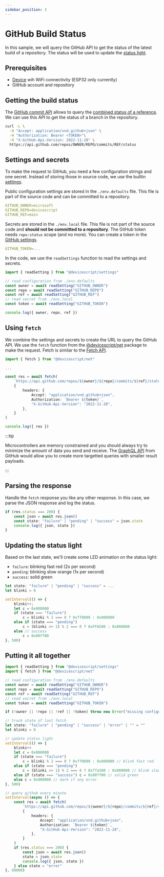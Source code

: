 ```yaml
---
sidebar_position: 3
---
```


# GitHub Build Status

In this sample, we will query the GitHub API to get the status of the latest build of a repository. The status will be used to update the [status light](/developer/status-light).

## Prerequisites

-   [Device](/devices) wih WiFi connectivity (ESP32 only currently)
-   GitHub account and repository

## Getting the build status

The [GitHub commit API](https://docs.github.com/en/rest/commits/statuses?apiVersion=2022-11-28) allows to query the
[combined status of a reference](https://docs.github.com/en/rest/commits/statuses?apiVersion=2022-11-28#get-the-combined-status-for-a-specific-reference).
We can use this API to get the status of a branch in the repository.

```bash
curl -L \
  -H "Accept: application/vnd.github+json" \
  -H "Authorization: Bearer <TOKEN>"\
  -H "X-GitHub-Api-Version: 2022-11-28" \
  https://api.github.com/repos/OWNER/REPO/commits/REF/status
```

## Settings and secrets

To make the request to GitHub, you need a few configuration strings and one secret. Instead of storing those in source code,
we use the builtin [settings](/developer/settings).

Public configuration settings are stored in the `./env.defaults` file. This file is part of the source code and can be committed to a repository.

```yaml title="./env.defaults"
GITHUB_OWNER=microsoft
GITHUB_REPO=devicescript
GITHUB_REF=main
```

Secrets are stored in the `./env.local` file. This file is not part of the source code and **should not be committed to a repository**.
The GitHub token needs `repo:status` scope (and no more). You can create a token in the [GitHub settings](https://github.com/settings/tokens).

```yaml title="./env.local"
GITHUB_TOKEN=...
```

In the code, we use the `readSettings` function to read the settings and secrets.

```ts title="./src/index.ts"
import { readSetting } from "@devicescript/settings"

// read configuration from ./env.defaults
const owner = await readSetting("GITHUB_OWNER")
const repo = await readSetting("GITHUB_REPO")
const ref = await readSetting("GITHUB_REF")
// read secret from ./env.local
const token = await readSetting("GITHUB_TOKEN")

console.log({ owner, repo, ref })
```

## Using `fetch`

We combine the settings and secrets to create the URL to query the GitHub API. We use the `fetch` function from the
[@devicescript/net](/developer/net) package to make the request. Fetch is similar to the [Fetch API](https://developer.mozilla.org/en-US/docs/Web/API/Fetch_API/Using_Fetch).

```ts skip
import { fetch } from "@devicescript/net"

...

const res = await fetch(
    `https://api.github.com/repos/${owner}/${repo}/commits/${ref}/status`,
    {
        headers: {
            Accept: "application/vnd.github+json",
            Authorization: `Bearer ${token}`,
            "X-GitHub-Api-Version": "2022-11-28",
        },
    }
)

console.log({ res })
```

:::tip

Microcontrollers are memory constrained and you should always try to minimize the amount of data you send and receive.
The [GraphQL API](https://docs.github.com/en/graphql) from GitHub would allow you to create more targetted queries with smaller result payloads.

:::

## Parsing the response

Handle the `fetch` response you like any other response. In this case, we parse the JSON response and log the status.

```ts skip
if (res.status === 200) {
    const json = await res.json()
    const state: "failure" | "pending" | "success" = json.state
    console.log({ json, state })
}
```

## Updating the status light

Based on the last state, we'll create some LED animation on the status light:

-   `failure`: blinking fast red (2x per second)
-   `pending`: blinking slow orange (1x per second)
-   `success`: solid green

```ts skip
let state: "failure" | "pending" | "success" = ...
let blinki = 0

setInterval(() => {
    blinki++;
    let c = 0x000000
    if (state === "failure")
        c = blinki % 2 === 0 ? 0xff0000 : 0x000000
    else if (state === "pending")
        c = (blinki >> 1) % 2 === 0 ? 0xFFA500 : 0x000000
    else // success
        c = 0x00ff00
}, 500)
```

## Putting it all together

```ts
import { readSetting } from "@devicescript/settings"
import { fetch } from "@devicescript/net"

// read configuration from ./env.defaults
const owner = await readSetting("GITHUB_OWNER")
const repo = await readSetting("GITHUB_REPO")
const ref = await readSetting("GITHUB_REF")
// read secret from ./env.local
const token = await readSetting("GITHUB_TOKEN")

if (!owner || !repo || !ref || !token) throw new Error("missing configuration")

// track state of last fetch
let state: "failure" | "pending" | "success" | "error" | "" = ""
let blinki = 0

// update status light
setInterval(() => {
    blinki++
    let c = 0x000000
    if (state === "failure")
        c = blinki % 2 === 0 ? 0xff0000 : 0x000000 // blink fast red
    else if (state === "pending")
        c = (blinki >> 1) % 2 === 0 ? 0xffa500 : 0x000000 // blink slow orange
    else if (state === "success") c = 0x00ff00 // solid green
    else c = 0x000000 // dark if any error
}, 500)

// query github every minute
setInterval(async () => {
    const res = await fetch(
        `https://api.github.com/repos/${owner}/${repo}/commits/${ref}/status`,
        {
            headers: {
                Accept: "application/vnd.github+json",
                Authorization: `Bearer ${token}`,
                "X-GitHub-Api-Version": "2022-11-28",
            },
        }
    )
    if (res.status === 200) {
        const json = await res.json()
        state = json.state
        console.log({ json, state })
    } else state = "error"
}, 60000)
```
